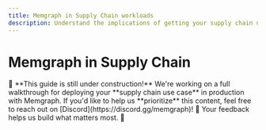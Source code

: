 ---
title: Memgraph in Supply Chain workloads
description: Understand the implications of getting your supply chain use case to production with Memgraph.
---


# Memgraph in Supply Chain

<Callout type="info">
🚧 **This guide is still under construction!**  
We're working on a full walkthrough for deploying your **supply chain use case** in production with Memgraph. If you'd like to help
us **prioritize** this content, feel free to reach out on [Discord](https://discord.gg/memgraph)! 💬  
Your feedback helps us build what matters most. 🙌
</Callout>
